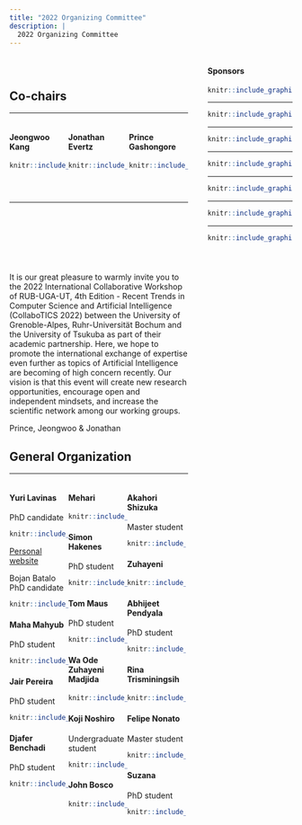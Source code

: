 ```yaml
---
title: "2022 Organizing Committee"
description: |
  2022 Organizing Committee
---
```


<div style="width: 30%; float: right;">

#### Sponsors

<a href = "https://www.tsukuba.ac.jp/en/">

```r
knitr::include_graphics("imgs/ut2.png")
```

</a>

-----

<a href = "https://www.univ-grenoble-alpes.fr/english/">

```r
knitr::include_graphics("imgs/uga2.png")
```
</a>

-----

<a href = "https://www.ruhr-uni-bochum.de/en">

```r
knitr::include_graphics("imgs/rub.png")
```

</a>

-----

<a href = "https://www.cnrs.fr/en">

```r
knitr::include_graphics("imgs/cnrs.png")
```

</a>

-----

<a href = "https://www.univ-grenoble-alpes.fr/english/">

```r
knitr::include_graphics("imgs/region.png")
```

</a>

-----

<a href = "https://air.tsukuba.ac.jp/en/">

```r
knitr::include_graphics("imgs/c_air.png")
```

</a>

-----

<a href = "https://www.grenoble-inp.fr/en">

```r
knitr::include_graphics("imgs/Grenoble_INP.png")
```

</a>


</div>



<div style="width: 63%; float: left;">

<br/>


## Co-chairs

-----

<div>

<div style="width: 33%; float: left">

#### Jeongwoo Kang
<!-- PhD student -->
```r
knitr::include_graphics("imgs/jeongwoo.jpeg")
```

</div>

<div style="width: 33%; float: left">

#### Jonathan Evertz
<!-- PhD student -->
```r
knitr::include_graphics("imgs/Jonathan.jpg")
```

</div>

<div style="width: 33%; float: right">

#### Prince Gashongore
<!-- Post-Doc	student -->
```r
knitr::include_graphics("imgs/missing_avatar.svg")
```

</div>

<br/>

<br/>
<br/>

<br/>
<br/>
<br/>



-----

<br/>

<br/>
<br/>

<br/>


It is our great pleasure to warmly invite you to the 2022 International Collaborative Workshop of RUB-UGA-UT, 4th Edition - Recent Trends in Computer Science and Artificial Intelligence (CollaboTICS 2022) between the University of Grenoble-Alpes, Ruhr-Universität Bochum and the University of Tsukuba as part of their academic partnership. Here, we hope to promote the international exchange of expertise even further as topics of Artificial Intelligence are becoming of high concern recently. Our vision is that this event will create new research opportunities, encourage open and independent mindsets, and increase the scientific network among our working groups.

Prince, Jeongwoo & Jonathan


## General Organization

-----

<div style="width: 33%; float: left;"> 


#### Yuri Lavinas
PhD candidate
```r
knitr::include_graphics("imgs/myself3.png")
```
[Personal website](https://yurilavinas.github.io/)

Bojan Batalo
PhD candidate
```r
knitr::include_graphics("imgs/bojan.jpg")
```


#### Maha Mahyub
PhD student
```r
knitr::include_graphics("imgs/maha.jpg")
```


#### Jair Pereira
PhD student
```r
knitr::include_graphics("imgs/jair.jpeg")
```

#### Djafer Benchadi
PhD student
```r
knitr::include_graphics("imgs/Djafer.jpg")
```


</div>

<div style="width: 33%; float: left;">

#### Mehari
<!-- PhD candidate -->
```r
knitr::include_graphics("imgs/mehari.JPG")
```

#### Simon Hakenes
PhD student
```r
knitr::include_graphics("imgs/simon.jpg")
```

#### Tom Maus
PhD student
```r
knitr::include_graphics("imgs/missing_avatar.svg")
```

#### Wa Ode Zuhayeni Madjida
<!-- PhD candidate -->
```r
knitr::include_graphics("imgs/missing_avatar.svg")
```

#### Koji Noshiro
Undergraduate student
```r
knitr::include_graphics("imgs/missing_avatar.svg")
```

#### John Bosco
<!-- PhD candidate -->
```r
knitr::include_graphics("imgs/missing_avatar.svg")
```



</div>

<div style="width: 33%; float: left;">

#### Akahori Shizuka
Master student
```r
knitr::include_graphics("imgs/shizuka.jpg")
```


#### Zuhayeni
<!-- PhD candidate -->
```r
knitr::include_graphics("imgs/missing_avatar.svg")
```

#### Abhijeet Pendyala
PhD student
```r
knitr::include_graphics("imgs/missing_avatar.svg")
```

#### Rina Trisminingsih
<!-- PhD candidate -->
```r
knitr::include_graphics("imgs/missing_avatar.svg")
```

#### Felipe Nonato
Master student
```r
knitr::include_graphics("imgs/missing_avatar.svg")
```

#### Suzana
PhD student
```r
knitr::include_graphics("imgs/missing_avatar.svg")
```

</div>


</div>
